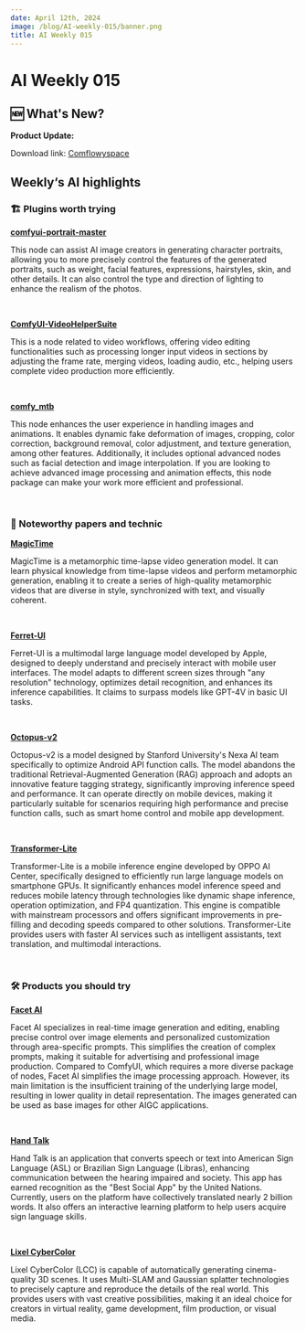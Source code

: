 ```yaml
---
date: April 12th, 2024
image: /blog/AI-weekly-015/banner.png
title: AI Weekly 015
---
```



# AI Weekly 015

## 🆕 What's New?
**Product Update:**

Download link: [Comflowyspace](https://github.com/6174/comflowyspace/releases)

## Weekly‘s AI highlights

### 🏗️ Plugins worth trying

[**comfyui-portrait-master**](https://github.com/florestefano1975/comfyui-portrait-master)

This node can assist AI image creators in generating character portraits, allowing you to more precisely control the features of the generated portraits, such as weight, facial features, expressions, hairstyles, skin, and other details. It can also control the type and direction of lighting to enhance the realism of the photos.

<br/>
<PhotoProvider>
  <PhotoView src="/blog/AI-weekly-015/001.png">
    <img src="/blog/AI-weekly-015/001.png" alt="" className="rounded-lg"/>
  </PhotoView>
</PhotoProvider>

[**ComfyUI-VideoHelperSuite**](https://github.com/Kosinkadink/ComfyUI-VideoHelperSuite)

This is a node related to video workflows, offering video editing functionalities such as processing longer input videos in sections by adjusting the frame rate, merging videos, loading audio, etc., helping users complete video production more efficiently.

<br/>
<PhotoProvider>
  <PhotoView src="/blog/AI-weekly-015/002.png">
    <img src="/blog/AI-weekly-015/002.png" alt="" className="rounded-lg"/>
  </PhotoView>
</PhotoProvider>

[**comfy_mtb**](https://github.com/melMass/comfy_mtb)

This node enhances the user experience in handling images and animations. It enables dynamic fake deformation of images, cropping, color correction, background removal, color adjustment, and texture generation, among other features. Additionally, it includes optional advanced nodes such as facial detection and image interpolation. If you are looking to achieve advanced image processing and animation effects, this node package can make your work more efficient and professional.

<br/>
<PhotoProvider>
  <PhotoView src="/blog/AI-weekly-015/003.png">
    <img src="/blog/AI-weekly-015/003.png" alt="" className="rounded-lg"/>
  </PhotoView>
</PhotoProvider>

### 📄 Noteworthy papers and technic

[**MagicTime**](https://arxiv.org/abs/2404.05014)

MagicTime is a metamorphic time-lapse video generation model. It can learn physical knowledge from time-lapse videos and perform metamorphic generation, enabling it to create a series of high-quality metamorphic videos that are diverse in style, synchronized with text, and visually coherent.

<br/>
<PhotoProvider>
  <PhotoView src="/blog/AI-weekly-015/004.png">
    <img src="/blog/AI-weekly-015/004.png" alt="" className="rounded-lg"/>
  </PhotoView>
</PhotoProvider>

[**Ferret-UI**](https://arxiv.org/abs/2404.05719)

Ferret-UI is a multimodal large language model developed by Apple, designed to deeply understand and precisely interact with mobile user interfaces. The model adapts to different screen sizes through "any resolution" technology, optimizes detail recognition, and enhances its inference capabilities. It claims to surpass models like GPT-4V in basic UI tasks.

<br/>
<PhotoProvider>
  <PhotoView src="/blog/AI-weekly-015/005.png">
    <img src="/blog/AI-weekly-015/005.png" alt="" className="rounded-lg"/>
  </PhotoView>
</PhotoProvider>

[**Octopus-v2**](https://arxiv.org/abs/2404.01744)

Octopus-v2 is a model designed by Stanford University's Nexa AI team specifically to optimize Android API function calls. The model abandons the traditional Retrieval-Augmented Generation (RAG) approach and adopts an innovative feature tagging strategy, significantly improving inference speed and performance. It can operate directly on mobile devices, making it particularly suitable for scenarios requiring high performance and precise function calls, such as smart home control and mobile app development.

<br/>
<PhotoProvider>
  <PhotoView src="/blog/AI-weekly-015/006.png">
    <img src="/blog/AI-weekly-015/006.png" alt="" className="rounded-lg"/>
  </PhotoView>
</PhotoProvider>

[**Transformer-Lite**](https://arxiv.org/abs/2403.20041)

Transformer-Lite is a mobile inference engine developed by OPPO AI Center, specifically designed to efficiently run large language models on smartphone GPUs. It significantly enhances model inference speed and reduces mobile latency through technologies like dynamic shape inference, operation optimization, and FP4 quantization. This engine is compatible with mainstream processors and offers significant improvements in pre-filling and decoding speeds compared to other solutions. Transformer-Lite provides users with faster AI services such as intelligent assistants, text translation, and multimodal interactions.

<br/>
<PhotoProvider>
  <PhotoView src="/blog/AI-weekly-015/007.png">
    <img src="/blog/AI-weekly-015/007.png" alt="" className="rounded-lg"/>
  </PhotoView>
</PhotoProvider>

### 🛠️ Products you should try

[**Facet AI**](https://facet.ai/)

Facet AI specializes in real-time image generation and editing, enabling precise control over image elements and personalized customization through area-specific prompts. This simplifies the creation of complex prompts, making it suitable for advertising and professional image production. Compared to ComfyUI, which requires a more diverse package of nodes, Facet AI simplifies the image processing approach. However, its main limitation is the insufficient training of the underlying large model, resulting in lower quality in detail representation. The images generated can be used as base images for other AIGC applications.

<br/>
<PhotoProvider>
  <PhotoView src="/blog/AI-weekly-015/008.png">
    <img src="/blog/AI-weekly-015/008.png" alt="" className="rounded-lg"/>
  </PhotoView>
</PhotoProvider>

[**Hand Talk**](https://www.handtalk.me/en/)

Hand Talk is an application that converts speech or text into American Sign Language (ASL) or Brazilian Sign Language (Libras), enhancing communication between the hearing impaired and society. This app has earned recognition as the "Best Social App" by the United Nations. Currently, users on the platform have collectively translated nearly 2 billion words. It also offers an interactive learning platform to help users acquire sign language skills.

<br/>
<PhotoProvider>
  <PhotoView src="/blog/AI-weekly-015/009.png">
    <img src="/blog/AI-weekly-015/009.png" alt="" className="rounded-lg"/>
  </PhotoView>
</PhotoProvider>

[**Lixel CyberColor**](https://xgrids.com/lcc)

Lixel CyberColor (LCC) is capable of automatically generating cinema-quality 3D scenes. It uses Multi-SLAM and Gaussian splatter technologies to precisely capture and reproduce the details of the real world. This provides users with vast creative possibilities, making it an ideal choice for creators in virtual reality, game development, film production, or visual media.
<br/>
<PhotoProvider>
  <PhotoView src="/blog/AI-weekly-015/010.png">
    <img src="/blog/AI-weekly-015/010.png" alt="" className="rounded-lg"/>
  </PhotoView>
</PhotoProvider>

<Subscribe />








